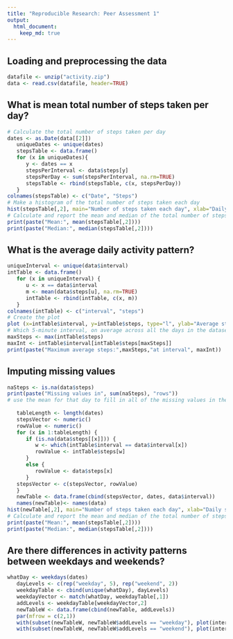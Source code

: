 ```yaml
---
title: "Reproducible Research: Peer Assessment 1"
output: 
  html_document:
    keep_md: true
---
```



## Loading and preprocessing the data
```r
datafile <- unzip("activity.zip")
data <- read.csv(datafile, header=TRUE)
```

## What is mean total number of steps taken per day?
```r
# Calculate the total number of steps taken per day
dates <- as.Date(data[[2]])
   uniqueDates <- unique(dates)
   stepsTable <- data.frame()
   for (x in uniqueDates){
      y <- dates == x
      stepsPerInterval <- data$steps[y]
      stepsPerDay <- sum(stepsPerInterval, na.rm=TRUE)
      stepsTable <- rbind(stepsTable, c(x, stepsPerDay))
   }
colnames(stepsTable) <- c("Date", "Steps")
# Make a histogram of the total number of steps taken each day
hist(stepsTable[,2], main="Number of steps taken each day", xlab="Daily steps")
# Calculate and report the mean and median of the total number of steps taken per day
print(paste("Mean:", mean(stepsTable[,2])))
print(paste("Median:", median(stepsTable[,2])))

```

## What is the average daily activity pattern?
```r
uniqueInterval <- unique(data$interval)
intTable <- data.frame()
   for (x in uniqueInterval) {
      u <- x == data$interval
      m <- mean(data$steps[u], na.rm=TRUE)
      intTable <- rbind(intTable, c(x, m))
   }
colnames(intTable) <- c("interval", "steps")
# Create the plot
plot (x=intTable$interval, y=intTable$steps, type="l", ylab="Average steps", xlab="Interval")
# Which 5-minute interval, on average across all the days in the dataset, contains the maximum number of steps?
maxSteps <- max(intTable$steps)
maxInt <- intTable$interval[intTable$steps[maxSteps]]
print(paste("Maximum average steps:",maxSteps,"at interval", maxInt))
```

## Imputing missing values
```r
naSteps <- is.na(data$steps)
print(paste("Missing values in", sum(naSteps), "rows"))
# use the mean for that day to fill in all of the missing values in the dataset
   
   tableLength <- length(dates)
   stepsVector <- numeric()
   rowValue <- numeric()
   for (x in 1:tableLength) {
      if (is.na(data$steps[[x]])) {
         w <- which(intTable$interval == data$interval[x])
         rowValue <- intTable$steps[w]
      }
      else {
         rowValue <- data$steps[x]
      }
   stepsVector <- c(stepsVector, rowValue)      
   }
   newTable <- data.frame(cbind(stepsVector, dates, data$interval))
   names(newTable)<- names(data) 
hist(newTable[,2], main="Number of steps taken each day", xlab="Daily steps")
# Calculate and report the mean and median of the total number of steps taken per day
print(paste("Mean:", mean(stepsTable[,2])))
print(paste("Median:", median(stepsTable[,2])))
```
## Are there differences in activity patterns between weekdays and weekends?
```r
whatDay <- weekdays(dates)
   dayLevels <- c(rep("weekday", 5), rep("weekend", 2))
   weekdayTable <- cbind(unique(whatDay), dayLevels)
   weekdayVector <- match(whatDay, weekdayTable[,1])
   addLevels <- weekdayTable[weekdayVector,2]
   newTableW <- data.frame(cbind(newTable, addLevels))
   par(mfrow = c(2,1))
   with(subset(newTableW, newTableW$addLevels == "weekday"), plot(interval, steps, type="l", ylab="Average steps", xlab="Interval"))
   with(subset(newTableW, newTableW$addLevels == "weekend"), plot(interval, steps, type="l", ylab="Average steps", xlab="Interval"))
```
